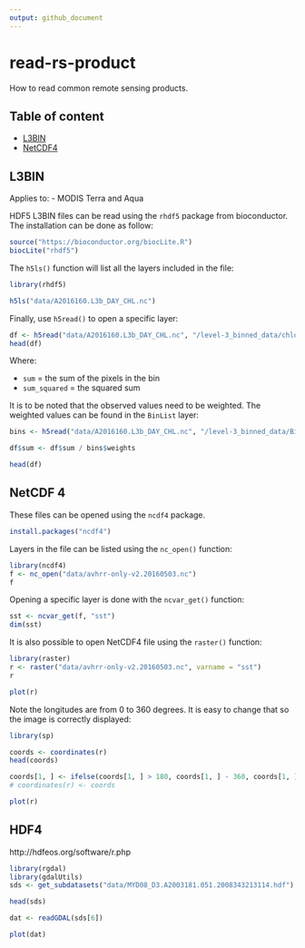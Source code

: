 ```yaml
---
output: github_document
---
```


# read-rs-product

How to read common remote sensing products.

## Table of content

- [L3BIN](#l3bin)
- [NetCDF4](#netcdf-4)

## L3BIN

Applies to:
- MODIS Terra and Aqua

HDF5 L3BIN files can be read using the `rhdf5` package from bioconductor. The installation can be done as follow:

```r
source("https://bioconductor.org/biocLite.R")
biocLite("rhdf5")
```

The `h5ls()` function will list all the layers included in the file:

```r
library(rhdf5)

h5ls("data/A2016160.L3b_DAY_CHL.nc")
```

Finally, use `h5read()` to open a specific layer:

```r
df <- h5read("data/A2016160.L3b_DAY_CHL.nc", "/level-3_binned_data/chlor_a")
head(df)
```

Where:

- `sum`  = the sum of the pixels in the bin
- `sum_squared` = the squared sum

It is to be noted that the observed values need to be weighted. The weighted values can be found in the `BinList` layer:

```r
bins <- h5read("data/A2016160.L3b_DAY_CHL.nc", "/level-3_binned_data/BinList")

df$sum <- df$sum / bins$weights

head(df)
```


## NetCDF 4

These files can be opened using the `ncdf4` package.

```r
install.packages("ncdf4")
```

Layers in the file can be listed using the `nc_open()` function:

```r
library(ncdf4)
f <- nc_open("data/avhrr-only-v2.20160503.nc")
f
```

Opening a specific layer is done with the `ncvar_get()` function:

```r
sst <- ncvar_get(f, "sst")
dim(sst)
```

It is also possible to open NetCDF4 file using the `raster()` function:

```r
library(raster)
r <- raster("data/avhrr-only-v2.20160503.nc", varname = "sst") 
r

plot(r)
```

Note the longitudes are from 0 to 360 degrees. It is easy to change that so the image is correctly displayed:

```r
library(sp)

coords <- coordinates(r)
head(coords)

coords[1, ] <- ifelse(coords[1, ] > 180, coords[1, ] - 360, coords[1, ])
# coordinates(r) <- coords

plot(r)
```

## HDF4

http://hdfeos.org/software/r.php

```r
library(rgdal)
library(gdalUtils)
sds <- get_subdatasets("data/MYD08_D3.A2003181.051.2008343213114.hdf")

head(sds)

dat <- readGDAL(sds[6])

plot(dat)
```

